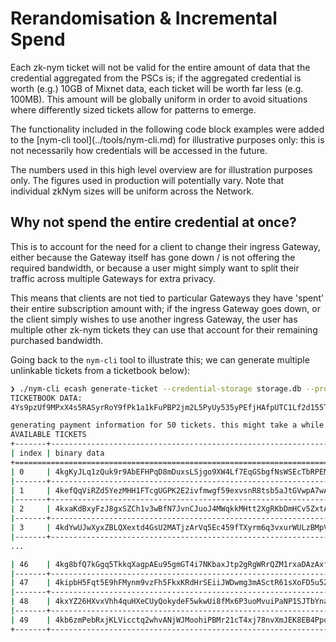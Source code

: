 
# Rerandomisation & Incremental Spend

Each zk-nym ticket will not be valid for the entire amount of data that the credential aggregated from the PSCs is; if the aggregated credential is worth (e.g.) 10GB of Mixnet data, each ticket will be worth far less (e.g. 100MB). This amount will be globally uniform in order to avoid situations where differently sized tickets allow for patterns to emerge.

<Callout type="info" emoji="ℹ️">
  The functionality included in the following code block examples were added to the [nym-cli tool](../tools/nym-cli.md) for illustrative purposes only: this is not necessarily how credentials will be accessed in the future.

  The numbers used in this high level overview are for illustration purposes only. The figures used in production will potentially vary. Note that individual zkNym sizes will be uniform across the Network.
</Callout>


## Why not spend the entire credential at once?
This is to account for the need for a client to change their ingress Gateway, either because the Gateway itself has gone down / is not offering the required bandwidth, or because a user might simply want to split their traffic across multiple Gateways for extra privacy.

This means that clients are not tied to particular Gateways they have 'spent' their entire subscription amount with; if the ingress Gateway goes down, or the client simply wishes to use another ingress Gateway, the user has multiple other zk-nym tickets they can use that account for their remaining purchased bandwidth.

Going back to the `nym-cli` tool to illustrate this; we can generate multiple unlinkable tickets from a ticketbook below):

```sh
❯ ./nym-cli ecash generate-ticket --credential-storage storage.db --provider 6qidVK21zpHD298jdDa1RRpbRozP29ENVyqcSbm6hQrG --full
TICKETBOOK DATA:
4Ys9pzUf9MPxX4s5RASyrRoY9fPk1a1kFuPBP2jm2L5PyUy535yPEfjHAfpUTC1Lf2d155TmjukvcDycQYfBSDfhEUJM4J3qPNfG3B5aQEEkefESZp3CM5AEnAu1AEyhpepbYw6BuXokiNcmaYtq3yJQbA4KicKP8FowoRzKHmXpJoUqY8wYQughGfdtXgr3rVaZmK21X51P1NL2UW1aCE512WWfy6P1LJHByWywT3qVw28Z83

generating payment information for 50 tickets. this might take a while!...
AVAILABLE TICKETS
+-------+---------------------------------------------------------------------------------------------------------------------------------------------------------------+--------------------+
| index | binary data                                                                                                                                                   | spend status       |
+============================================================================================================================================================================================+
| 0     | 4kgKyJLq1zQuk9r9AbEFHPqD8mDuxsLSjgo9XW4Lf7EqGSbgfNsWSEcTbRPEMFLzpstbX5azsA3opFh851h4g5qCG2qE3Luwqua4GG2ebJhk91rvEc5JPctbVQxL62fkfQ6svdcNp…1057bytes remaining | NOT SPENT |
|-------+---------------------------------------------------------------------------------------------------------------------------------------------------------------+--------------------|
| 1     | 4kefQqViRZd5YezMHH1FTcgUGPK2E2ivfmwgf59exvsnR8tsb5aJtGVwpA7wAJT6icPeo8jtDwDZ3WMPJxL3VRLiakAQr79zh7ixM89gowg3ChHEy6ewmHcT7T6RFkZFsMCMj1CNd…1057bytes remaining | NOT SPENT |
|-------+---------------------------------------------------------------------------------------------------------------------------------------------------------------+--------------------|
| 2     | 4kxaKdBxyFzJ8gxSZCh1v3wBfN7JvnCJuoJ4MWqkkMHtt2XgRKbDmHCv5ZxtA57Qk8LC3NDMBmqjADvY34mAPdT3tLBL4uxse9ASa227Ji96dwgxvfbpvLXSSr5o4vuPRV9K7UfpJ…1057bytes remaining | NOT SPENT |
|-------+---------------------------------------------------------------------------------------------------------------------------------------------------------------+--------------------|
| 3     | 4kdYwUJwXyxZBLQXextd4GsU2MATjzArVq5Ec459fTXyrm6q3vxurWULzBMpV5UjcmjJtnw1zFqt7f8Ydu5gyxwAVXP3Nwpn83ouguv2n4YrUewZCvFAqQYXgahhhaQGp6RxK2Arh…1057bytes remaining | NOT SPENT |
|-------+---------------------------------------------------------------------------------------------------------------------------------------------------------------+--------------------|
...

| 46    | 4kg8bfQ7kGgq5TkkqXagpAEu95gmGT4i7NKbaxJtp2gRgWRrQZM1rxaDAzAxfghoM6PFNbYgKsnLD4MF8HtXW3p92CnPBjswzJ1EbtsMGpgDER3CYFt2ivAhMAVXFziF5UjVJXhpa…1057bytes remaining | NOT SPENT |
|-------+---------------------------------------------------------------------------------------------------------------------------------------------------------------+--------------------|
| 47    | 4kipbH5Fqt5E9hFMynm9vzFh5FkxKRdHrSEiiJWDwmg3mASctR61sXoFD5u5ZMBwGdvz9sWsRfrpR4MX2NNfRhC85aUxqtkAv3hXZiCLtE1pUC54Cq7YXHyv2XTNKpvuFZs2GmwYg…1057bytes remaining | NOT SPENT |
|-------+---------------------------------------------------------------------------------------------------------------------------------------------------------------+--------------------|
| 48    | 4kxYZ26HXvxVhh4quHXeCUyQokydeF5wkwUi8fMx6P3uoMvuiPaNP1SJTbYnaQEFFtF6U4dGop6QckUYvbtwQFoGJTJesHFHTDtHbshj5Dg8DwbyaHuAR86zGwYMUPved4XKUTMLa…1057bytes remaining | NOT SPENT |
|-------+---------------------------------------------------------------------------------------------------------------------------------------------------------------+--------------------|
| 49    | 4kb6zmPebRxjKLVicctq2whvANjWJMoohiPBMr21cT4xj78nvXmJEK8EB4PpqQVFo6ddU9uzuer5ggQZNZgETX2VXBzymBYNzXBuXjLJi1WRdAiASqWz5Hv5im1TJh4XBE4mxKo8Q…1057bytes remaining | NOT SPENT |
+-------+---------------------------------------------------------------------------------------------------------------------------------------------------------------+--------------------+
```
